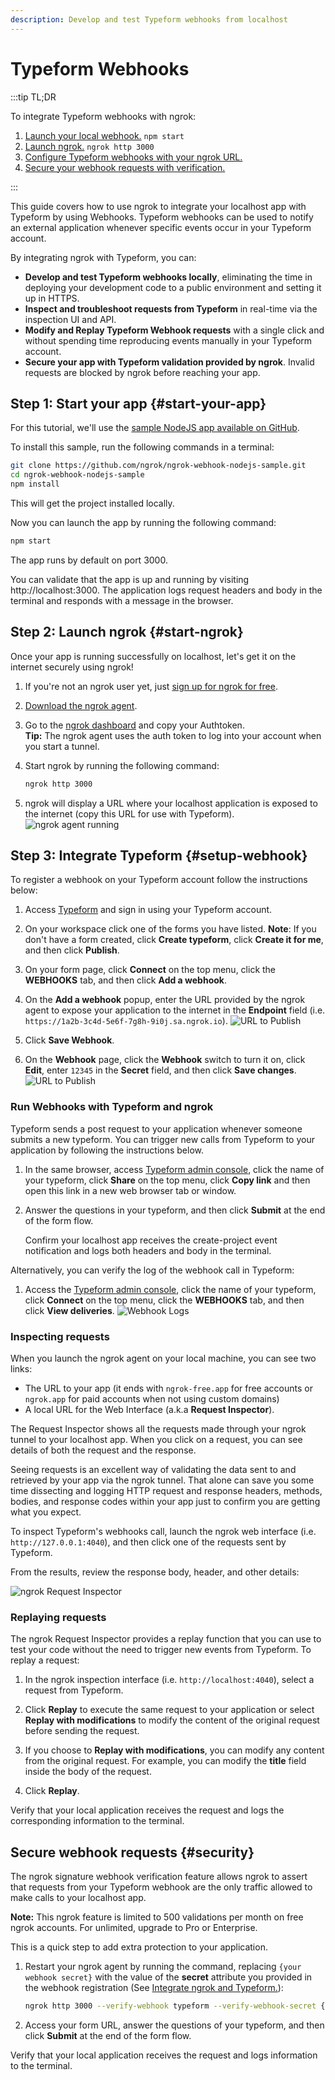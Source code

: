 ```yaml
---
description: Develop and test Typeform webhooks from localhost
---
```


# Typeform Webhooks

:::tip TL;DR

To integrate Typeform webhooks with ngrok:

1. [Launch your local webhook.](#start-your-app) `npm start`
1. [Launch ngrok.](#start-ngrok) `ngrok http 3000`
1. [Configure Typeform webhooks with your ngrok URL.](#setup-webhook)
1. [Secure your webhook requests with verification.](#security)

:::

This guide covers how to use ngrok to integrate your localhost app with Typeform by using Webhooks.
Typeform webhooks can be used to notify an external application whenever specific events occur in your Typeform account.

By integrating ngrok with Typeform, you can:

- **Develop and test Typeform webhooks locally**, eliminating the time in deploying your development code to a public environment and setting it up in HTTPS.
- **Inspect and troubleshoot requests from Typeform** in real-time via the inspection UI and API.
- **Modify and Replay Typeform Webhook requests** with a single click and without spending time reproducing events manually in your Typeform account.
- **Secure your app with Typeform validation provided by ngrok**. Invalid requests are blocked by ngrok before reaching your app.

## **Step 1**: Start your app {#start-your-app}

For this tutorial, we'll use the [sample NodeJS app available on GitHub](https://github.com/ngrok/ngrok-webhook-nodejs-sample).

To install this sample, run the following commands in a terminal:

```bash
git clone https://github.com/ngrok/ngrok-webhook-nodejs-sample.git
cd ngrok-webhook-nodejs-sample
npm install
```

This will get the project installed locally.

Now you can launch the app by running the following command:

```bash
npm start
```

The app runs by default on port 3000.

You can validate that the app is up and running by visiting http://localhost:3000. The application logs request headers and body in the terminal and responds with a message in the browser.

## **Step 2**: Launch ngrok {#start-ngrok}

Once your app is running successfully on localhost, let's get it on the internet securely using ngrok!

1. If you're not an ngrok user yet, just [sign up for ngrok for free](https://ngrok.com/signup).

1. [Download the ngrok agent](https://ngrok.com/download).

1. Go to the [ngrok dashboard](https://dashboard.ngrok.com) and copy your Authtoken. <br />
   **Tip:** The ngrok agent uses the auth token to log into your account when you start a tunnel.
1. Start ngrok by running the following command:

   ```bash
   ngrok http 3000
   ```

1. ngrok will display a URL where your localhost application is exposed to the internet (copy this URL for use with Typeform).
   ![ngrok agent running](/img/integrations/launch_ngrok_tunnel.png)

## **Step 3**: Integrate Typeform {#setup-webhook}

To register a webhook on your Typeform account follow the instructions below:

1. Access [Typeform](https://www.typeform.com/) and sign in using your Typeform account.

1. On your workspace click one of the forms you have listed.
   **Note**: If you don't have a form created, click **Create typeform**, click **Create it for me**, and then click **Publish**.

1. On your form page, click **Connect** on the top menu, click the **WEBHOOKS** tab, and then click **Add a webhook**.

1. On the **Add a webhook** popup, enter the URL provided by the ngrok agent to expose your application to the internet in the **Endpoint** field (i.e. `https://1a2b-3c4d-5e6f-7g8h-9i0j.sa.ngrok.io`).
   ![URL to Publish](img/ngrok_url_configuration_typeform.png)

1. Click **Save Webhook**.

1. On the **Webhook** page, click the **Webhook** switch to turn it on, click **Edit**, enter `12345` in the **Secret** field, and then click **Save changes**.
   ![URL to Publish](img/ngrok_url_configuration_typeform_2.png)

### Run Webhooks with Typeform and ngrok

Typeform sends a post request to your application whenever someone submits a new typeform.
You can trigger new calls from Typeform to your application by following the instructions below.

1. In the same browser, access [Typeform admin console](https://www.typeform.com/), click the name of your typeform, click **Share** on the top menu, click **Copy link** and then open this link in a new web browser tab or window.

1. Answer the questions in your typeform, and then click **Submit** at the end of the form flow.

   Confirm your localhost app receives the create-project event notification and logs both headers and body in the terminal.

Alternatively, you can verify the log of the webhook call in Typeform:

1. Access the [Typeform admin console](https://www.typeform.com/), click the name of your typeform, click **Connect** on the top menu, click the **WEBHOOKS** tab, and then click **View deliveries**.
   ![Webhook Logs](img/ngrok_logs_typeform.png)

### Inspecting requests

When you launch the ngrok agent on your local machine, you can see two links:

- The URL to your app (it ends with `ngrok-free.app` for free accounts or `ngrok.app` for paid accounts when not using custom domains)
- A local URL for the Web Interface (a.k.a **Request Inspector**).

The Request Inspector shows all the requests made through your ngrok tunnel to your localhost app. When you click on a request, you can see details of both the request and the response.

Seeing requests is an excellent way of validating the data sent to and retrieved by your app via the ngrok tunnel. That alone can save you some time dissecting and logging HTTP request and response headers, methods, bodies, and response codes within your app just to confirm you are getting what you expect.

To inspect Typeform's webhooks call, launch the ngrok web interface (i.e. `http://127.0.0.1:4040`), and then click one of the requests sent by Typeform.

From the results, review the response body, header, and other details:

![ngrok Request Inspector](img/ngrok_introspection_typeform_webhooks.png)

### Replaying requests

The ngrok Request Inspector provides a replay function that you can use to test your code without the need to trigger new events from Typeform. To replay a request:

1. In the ngrok inspection interface (i.e. `http://localhost:4040`), select a request from Typeform.

1. Click **Replay** to execute the same request to your application or select **Replay with modifications** to modify the content of the original request before sending the request.

1. If you choose to **Replay with modifications**, you can modify any content from the original request. For example, you can modify the **title** field inside the body of the request.

1. Click **Replay**.

Verify that your local application receives the request and logs the corresponding information to the terminal.

## Secure webhook requests {#security}

The ngrok signature webhook verification feature allows ngrok to assert that requests from your Typeform webhook are the only traffic allowed to make calls to your localhost app.

**Note:** This ngrok feature is limited to 500 validations per month on free ngrok accounts. For unlimited, upgrade to Pro or Enterprise.

This is a quick step to add extra protection to your application.

1. Restart your ngrok agent by running the command, replacing `{your webhook secret}` with the value of the **secret** attribute you provided in the webhook registration (See [Integrate ngrok and Typeform.](#setup-webhook)):

   ```bash
   ngrok http 3000 --verify-webhook typeform --verify-webhook-secret {your webhook secret}
   ```

1. Access your form URL, answer the questions of your typeform, and then click **Submit** at the end of the form flow.

Verify that your local application receives the request and logs information to the terminal.
